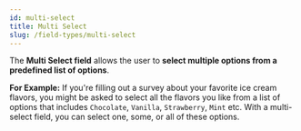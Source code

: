```yaml
---
id: multi-select
title: Multi Select
slug: /field-types/multi-select
---
```


The **Multi Select field** allows the user to **select multiple options from a predefined list of options**. 

**For Example:** If you're filling out a survey about your favorite ice cream flavors, you might be asked to select all the flavors you like from a list of options that includes `Chocolate`, `Vanilla`, `Strawberry`, `Mint` etc. With a multi-select field, you can select one, some, or all of these options.